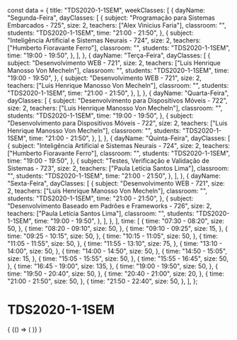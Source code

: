 const data = {
  title: "TDS2020-1-1SEM",
  weekClasses: [
    {
      dayName: "Segunda-Feira",
      dayClasses: [
        {
          subject: "Programação para Sistemas Embarcados - 725",
          size: 2,
          teachers: ["Alex Vinicius Faria"],
          classroom: "",
          students: "TDS2020-1-1SEM",
          time: "21:00 - 21:50",
        },
        {
          subject: "Inteligência Artificial e Sistemas Neurais - 724",
          size: 2,
          teachers: ["Humberto Fioravante Ferro"],
          classroom: "",
          students: "TDS2020-1-1SEM",
          time: "19:00 - 19:50",
        },
      ],
    },
    {
      dayName: "Terça-Feira",
      dayClasses: [
        {
          subject: "Desenvolvimento WEB - 721",
          size: 2,
          teachers: ["Luis Henrique Manosso Von Mecheln"],
          classroom: "",
          students: "TDS2020-1-1SEM",
          time: "19:00 - 19:50",
        },
        {
          subject: "Desenvolvimento WEB - 721",
          size: 2,
          teachers: ["Luis Henrique Manosso Von Mecheln"],
          classroom: "",
          students: "TDS2020-1-1SEM",
          time: "21:00 - 21:50",
        },
      ],
    },
    {
      dayName: "Quarta-Feira",
      dayClasses: [
        {
          subject: "Desenvolvimento para Dispositivos Móveis - 722",
          size: 2,
          teachers: ["Luis Henrique Manosso Von Mecheln"],
          classroom: "",
          students: "TDS2020-1-1SEM",
          time: "19:00 - 19:50",
        },
        {
          subject: "Desenvolvimento para Dispositivos Móveis - 722",
          size: 2,
          teachers: ["Luis Henrique Manosso Von Mecheln"],
          classroom: "",
          students: "TDS2020-1-1SEM",
          time: "21:00 - 21:50",
        },
      ],
    },
    {
      dayName: "Quinta-Feira",
      dayClasses: [
        {
          subject: "Inteligência Artificial e Sistemas Neurais - 724",
          size: 2,
          teachers: ["Humberto Fioravante Ferro"],
          classroom: "",
          students: "TDS2020-1-1SEM",
          time: "19:00 - 19:50",
        },
        {
          subject: "Testes, Verificação e Validação de Sistemas - 723",
          size: 2,
          teachers: ["Paula Letícia Santos Lima"],
          classroom: "",
          students: "TDS2020-1-1SEM",
          time: "21:00 - 21:50",
        },
      ],
    },
    {
      dayName: "Sexta-Feira",
      dayClasses: [
        {
          subject: "Desenvolvimento WEB - 721",
          size: 2,
          teachers: ["Luis Henrique Manosso Von Mecheln"],
          classroom: "",
          students: "TDS2020-1-1SEM",
          time: "21:00 - 21:50",
        },
        {
          subject: "Desenvolvimento Baseado em Padrões e Frameworks - 726",
          size: 2,
          teachers: ["Paula Letícia Santos Lima"],
          classroom: "",
          students: "TDS2020-1-1SEM",
          time: "19:00 - 19:50",
        },
      ],
    },
  ],
  time: [
    {
      time: "07:30 - 08:20",
      size: 50,
    },
    {
      time: "08:20 - 09:10",
      size: 50,
    },
    {
      time: "09:10 - 09:25",
      size: 15,
    },
    {
      time: "09:25 - 10:15",
      size: 50,
    },
    {
      time: "10:15 - 11:05",
      size: 50,
    },
    {
      time: "11:05 - 11:55",
      size: 50,
    },
    {
      time: "11:55 - 13:10",
      size: 75,
    },
    {
      time: "13:10 - 14:00",
      size: 50,
    },
    {
      time: "14:00 - 14:50",
      size: 50,
    },
    {
      time: "14:50 - 15:05",
      size: 15,
    },
    {
      time: "15:05 - 15:55",
      size: 50,
    },
    {
      time: "15:55 - 16:45",
      size: 50,
    },
    {
      time: "16:45 - 19:00",
      size: 135,
    },
    {
      time: "19:00 - 19:50",
      size: 50,
    },
    {
      time: "19:50 - 20:40",
      size: 50,
    },
    {
      time: "20:40 - 21:00",
      size: 20,
    },
    {
      time: "21:00 - 21:50",
      size: 50,
    },
    {
      time: "21:50 - 22:40",
      size: 50,
    },
  ],
};

# TDS2020-1-1SEM

<div>
  {
    <BrowserOnly>
      {() => (
        <Grid
          title={data.title}
          weekClasses={data.weekClasses}
          time={data.time}
        />
      )}
    </BrowserOnly>
  }
</div>
